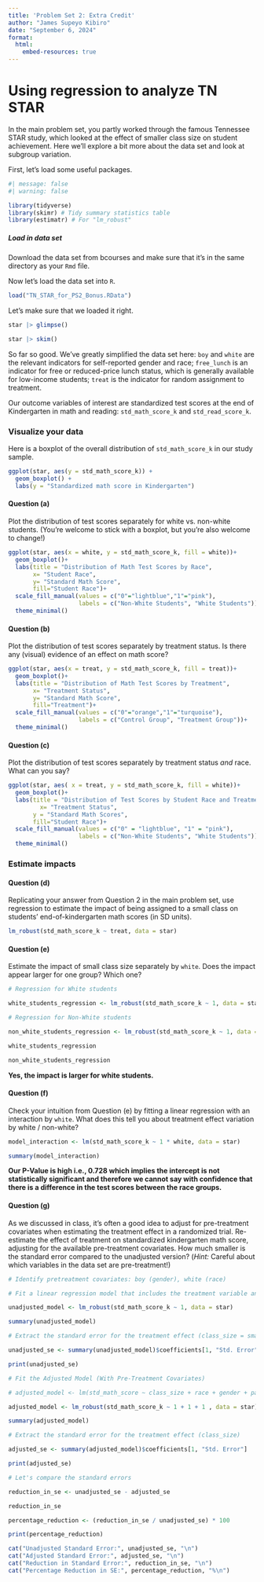 ```yaml
---
title: 'Problem Set 2: Extra Credit'
author: "James Supeyo Kibiro"
date: "September 6, 2024"
format: 
  html:
    embed-resources: true
---
```


# Using regression to analyze TN STAR

In the main problem set, you partly worked through the famous Tennessee STAR study, which looked at the effect of smaller class size on student achievement. Here we'll explore a bit more about the data set and look at subgroup variation.

First, let's load some useful packages.

```r
#| message: false
#| warning: false

library(tidyverse)
library(skimr) # Tidy summary statistics table 
library(estimatr) # For "lm_robust"
```

##### Load in data set

Download the data set from bcourses and make sure that it's in the same directory as your `Rmd` file.

Now let's load the data set into `R`.

```r
load("TN_STAR_for_PS2_Bonus.RData")
```

Let's make sure that we loaded it right.

```r
star |> glimpse()
```

```r
star |> skim()
```

So far so good. We've greatly simplified the data set here: `boy` and `white` are the relevant indicators for self-reported gender and race; `free_lunch` is an indicator for free or reduced-price lunch status, which is generally available for low-income students; `treat` is the indicator for random assignment to treatment.

Our outcome variables of interest are standardized test scores at the end of Kindergarten in math and reading: `std_math_score_k` and `std_read_score_k`.

### Visualize your data

Here is a boxplot of the overall distribution of `std_math_score_k` in our study sample.

```r
ggplot(star, aes(y = std_math_score_k)) + 
  geom_boxplot() +
  labs(y = "Standardized math score in Kindergarten")
```

#### Question (a)

Plot the distribution of test scores separately for white vs. non-white students. (You're welcome to stick with a boxplot, but you're also welcome to change!)

```r
ggplot(star, aes(x = white, y = std_math_score_k, fill = white))+
  geom_boxplot()+
  labs(title = "Distribution of Math Test Scores by Race",
       x= "Student Race",
       y= "Standard Math Score",
       fill="Student Race")+
  scale_fill_manual(values = c("0"="lightblue","1"="pink"),
                    labels = c("Non-White Students", "White Students"))+
  theme_minimal()
```

#### Question (b)

Plot the distribution of test scores separately by treatment status. Is there any (visual) evidence of an effect on math score?

```r
ggplot(star, aes(x = treat, y = std_math_score_k, fill = treat))+
  geom_boxplot()+
  labs(title = "Distribution of Math Test Scores by Treatment",
       x= "Treatment Status",
       y= "Standard Math Score",
       fill="Treatment")+
  scale_fill_manual(values = c("0"="orange","1"="turquoise"),
                    labels = c("Control Group", "Treatment Group"))+
  theme_minimal()
```

#### Question (c)

Plot the distribution of test scores separately by treatment status *and* race. What can you say?

```r
ggplot(star, aes( x = treat, y = std_math_score_k, fill = white))+
  geom_boxplot()+
  labs(title = "Distribution of Test Scores by Student Race and Treatment Status",
         x= "Treatment Status",
       y = "Standard Math Scores",
       fill="Student Race")+
  scale_fill_manual(values = c("0" = "lightblue", "1" = "pink"),
                    labels = c("Non-White Students", "White Students"))+
  theme_minimal()
```

### Estimate impacts

#### Question (d)

Replicating your answer from Question 2 in the main problem set, use regression to estimate the impact of being assigned to a small class on students' end-of-kindergarten math scores (in SD units).

```r
lm_robust(std_math_score_k ~ treat, data = star)
```

#### Question (e)

Estimate the impact of small class size separately by `white`. Does the impact appear larger for one group? Which one?

```r
# Regression for White students

white_students_regression <- lm_robust(std_math_score_k ~ 1, data = star[star$white == 1,])

# Regression for Non-White students

non_white_students_regression <- lm_robust(std_math_score_k ~ 1, data = star[star$white == 0,])

white_students_regression

non_white_students_regression
```

**Yes, the impact is larger for white students.**

#### Question (f)

Check your intuition from Question (e) by fitting a linear regression with an interaction by `white`. What does this tell you about treatment effect variation by white / non-white?

```r
model_interaction <- lm(std_math_score_k ~ 1 * white, data = star)

summary(model_interaction)
```

**Our P-Value is high i.e., 0.728 which implies the intercept is not statistically significant and therefore we cannot say with confidence that there is a difference in the test scores between the race groups.**

#### Question (g)

As we discussed in class, it's often a good idea to adjust for pre-treatment covariates when estimating the treatment effect in a randomized trial. Re-estimate the effect of treatment on standardized kindergarten math score, adjusting for the available pre-treatment covariates. How much smaller is the standard error compared to the unadjusted version? (*Hint:* Careful about which variables in the data set are pre-treatment!)

```r
# Identify pretreatment covariates: boy (gender), white (race)

# Fit a linear regression model that includes the treatment variable and these covariates.

unadjusted_model <- lm_robust(std_math_score_k ~ 1, data = star)

summary(unadjusted_model)

# Extract the standard error for the treatment effect (class_size = small = 1)

unadjusted_se <- summary(unadjusted_model)$coefficients[1, "Std. Error"]

print(unadjusted_se)
```

```r
# Fit the Adjusted Model (With Pre-Treatment Covariates)

# adjusted_model <- lm(std_math_score ~ class_size + race + gender + parent_education, data = star)

adjusted_model <- lm_robust(std_math_score_k ~ 1 + 1 + 1 , data = star)

summary(adjusted_model)

# Extract the standard error for the treatment effect (class_size)

adjusted_se <- summary(adjusted_model)$coefficients[1, "Std. Error"]

print(adjusted_se)
```

```r
# Let's compare the standard errors

reduction_in_se <- unadjusted_se - adjusted_se

reduction_in_se

percentage_reduction <- (reduction_in_se / unadjusted_se) * 100

print(percentage_reduction)

cat("Unadjusted Standard Error:", unadjusted_se, "\n")
cat("Adjusted Standard Error:", adjusted_se, "\n")
cat("Reduction in Standard Error:", reduction_in_se, "\n")
cat("Percentage Reduction in SE:", percentage_reduction, "%\n")
```
